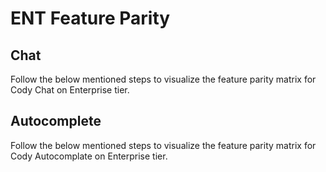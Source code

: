 # ENT Feature Parity

## Chat

Follow the below mentioned steps to visualize the feature parity matrix for Cody Chat on Enterprise tier.

<EntFeatureParityChat />

## Autocomplete

Follow the below mentioned steps to visualize the feature parity matrix for Cody Autocomplate on Enterprise tier.

<EntFeatureParityAutocomplete />

